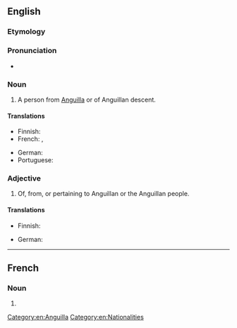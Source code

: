 ==English==

===Etymology===
{{suffix|en|Anguilla|n}}

===Pronunciation===
* {{IPA|en|/æŋˈɡwɪlən/}}

===Noun===
{{en-noun}}

# A person from [[Anguilla]] or of Anguillan descent.

====Translations====
{{trans-top|person from Anguilla}}
* Finnish: {{t|fi|anguillalainen}}
* French: {{t+|fr|Anguillan|m}}, {{t|fr|Anguillane|f}}
{{trans-mid}}
* German: {{t|de|von Anguilla}}
* Portuguese: {{t|pt|anguillano|m}}
{{trans-bottom}}

===Adjective===
{{en-adj|-}}

# Of, from, or pertaining to Anguillan or the Anguillan people.

====Translations====
{{trans-top|of, from, or pertaining to Anguilla}}
* Finnish: {{t|fi|anguillalainen}}
{{trans-mid}}
* German: {{t|de|von Anguilla}}
{{trans-bottom}}

[[Category:en:Anguilla]]
[[Category:en:Nationalities]]

----

==French==

===Noun===
{{fr-noun|m|f=Anguillanne}}

# {{l|en|Anguillan}}